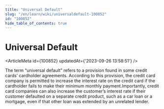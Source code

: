 ```yaml
---
title: "Universal Default"
slug: "/en/learn/wiki/universaldefault-100852"
id: "100852"
hide_table_of_contents: true
---
```



# Universal Default

<ArticleMeta id={100852} updatedAt={'2023-09-26 13:58:51'} />
<div className='border-solid border-b border-t-0 my-4 border-[var(--ifm-color-gray-300)]' />

The term “universal default” refers to a provision found in some credit cards’ cardholder agreements. According to this provision, the credit card company is permitted to increase the interest rate on the credit card if the cardholder fails to make their minimum monthly payment.Importantly, credit card companies can also increase the customer’s interest rate if their customer defaulted on a separate credit product, such as a car loan or a mortgage, even if that other loan was extended by an unrelated lender.

